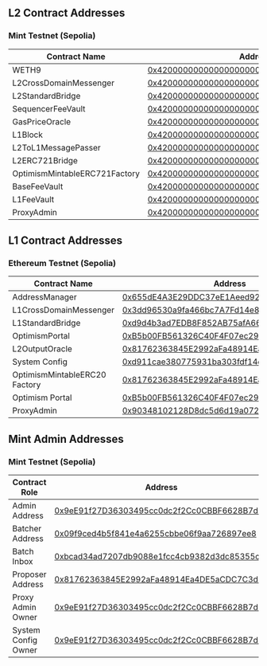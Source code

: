 ## L2 Contract Addresses

### Mint Testnet (Sepolia)

| Contract Name                 | Address                                                                                                                                |
| ----------------------------- | -------------------------------------------------------------------------------------------------------------------------------------- |
| WETH9                         | [0x4200000000000000000000000000000000000006](https://testnet-explorer.mintchain.io/address/0x4200000000000000000000000000000000000006) |
| L2CrossDomainMessenger        | [0x4200000000000000000000000000000000000007](https://testnet-explorer.mintchain.io/address/0x4200000000000000000000000000000000000007) |
| L2StandardBridge              | [0x4200000000000000000000000000000000000010](https://testnet-explorer.mintchain.io/address/0x4200000000000000000000000000000000000010) |
| SequencerFeeVault             | [0x4200000000000000000000000000000000000011](https://testnet-explorer.mintchain.io/address/0x4200000000000000000000000000000000000011) |
| GasPriceOracle                | [0x420000000000000000000000000000000000000F](https://testnet-explorer.mintchain.io/address/0x420000000000000000000000000000000000000F) |
| L1Block                       | [0x4200000000000000000000000000000000000015](https://testnet-explorer.mintchain.io/address/0x4200000000000000000000000000000000000015) |
| L2ToL1MessagePasser           | [0x4200000000000000000000000000000000000016](https://testnet-explorer.mintchain.io/address/0x4200000000000000000000000000000000000016) |
| L2ERC721Bridge                | [0x4200000000000000000000000000000000000014](https://testnet-explorer.mintchain.io/address/0x4200000000000000000000000000000000000014) |
| OptimismMintableERC721Factory | [0x4200000000000000000000000000000000000017](https://testnet-explorer.mintchain.io/address/0x4200000000000000000000000000000000000017) |
| BaseFeeVault                  | [0x4200000000000000000000000000000000000019](https://testnet-explorer.mintchain.io/address/0x4200000000000000000000000000000000000019) |
| L1FeeVault                    | [0x420000000000000000000000000000000000001a](https://testnet-explorer.mintchain.io/address/0x420000000000000000000000000000000000001a) |
| ProxyAdmin                    | [0x4200000000000000000000000000000000000018](https://testnet-explorer.mintchain.io/address/0x4200000000000000000000000000000000000018) |

## L1 Contract Addresses

### Ethereum Testnet (Sepolia)

| Contract Name                 | Address                                                                                                                       |
| ----------------------------- | ----------------------------------------------------------------------------------------------------------------------------- |
| AddressManager                | [0x655dE4A3E29DDC37eE1Aeed921a30b30c575e79b](https://sepolia.etherscan.io/address/0x655dE4A3E29DDC37eE1Aeed921a30b30c575e79b) |
| L1CrossDomainMessenger        | [0x3dd96530a9fa466bc7A7Fd14e8B8A12DdfeeDBA1](https://sepolia.etherscan.io/address/0x3dd96530a9fa466bc7A7Fd14e8B8A12DdfeeDBA1) |
| L1StandardBridge              | [0xd9d4b3ad7EDB8F852AB75afA66c1456C46fef210](https://sepolia.etherscan.io/address/0xd9d4b3ad7EDB8F852AB75afA66c1456C46fef210) |
| OptimismPortal                | [0xB5b00FB561326C40F4F07ec29D7F25b2121e45bA](https://sepolia.etherscan.io/address/0xB5b00FB561326C40F4F07ec29D7F25b2121e45bA) |
| L2OutputOracle                | [0x81762363845E2992aFa48914Ea4DE5aCDC7C3d9B](https://sepolia.etherscan.io/address/0x81762363845E2992aFa48914Ea4DE5aCDC7C3d9B) |
| System Config                 | [0xd911cae380775931ba303fdf14e19ffd27c25b4c](https://sepolia.etherscan.io/address/0xd911cae380775931ba303fdf14e19ffd27c25b4c) |
| OptimismMintableERC20 Factory | [0x81762363845E2992aFa48914Ea4DE5aCDC7C3d9B](https://sepolia.etherscan.io/address/0x81762363845E2992aFa48914Ea4DE5aCDC7C3d9B) |
| Optimism Portal               | [0xB5b00FB561326C40F4F07ec29D7F25b2121e45bA](https://sepolia.etherscan.io/address/0xB5b00FB561326C40F4F07ec29D7F25b2121e45bA) |
| ProxyAdmin                    | [0x90348102128D8dc5d6d19a072085b66049609DC0](https://sepolia.etherscan.io/address/0x90348102128D8dc5d6d19a072085b66049609DC0) |

## Mint Admin Addresses

### Mint Testnet (Sepolia)

| Contract Role       | Address                                                                                                                       |
| ------------------- | ----------------------------------------------------------------------------------------------------------------------------- |
| Admin Address       | [0x9eE91f27D36303495cc0dc2f2Cc0CBBF6628B7d1](https://sepolia.etherscan.io/address/0x9eE91f27D36303495cc0dc2f2Cc0CBBF6628B7d1) |
| Batcher Address     | [0x09f9ced4b5f841e4a6255cbbe06f9aa726897ee8](https://sepolia.etherscan.io/address/0x09f9ced4b5f841e4a6255cbbe06f9aa726897ee8) |
| Batch Inbox         | [0xbcad34ad7207db9088e1fcc4cb9382d3dc85355c](https://sepolia.etherscan.io/address/0xbcad34ad7207db9088e1fcc4cb9382d3dc85355c) |
| Proposer Address    | [0x81762363845E2992aFa48914Ea4DE5aCDC7C3d9B](https://sepolia.etherscan.io/address/0x81762363845E2992aFa48914Ea4DE5aCDC7C3d9B) |
| Proxy Admin Owner   | [0x9eE91f27D36303495cc0dc2f2Cc0CBBF6628B7d1](https://sepolia.etherscan.io/address/0x9eE91f27D36303495cc0dc2f2Cc0CBBF6628B7d1) |
| System Config Owner | [0x9eE91f27D36303495cc0dc2f2Cc0CBBF6628B7d1](https://sepolia.etherscan.io/address/0x9eE91f27D36303495cc0dc2f2Cc0CBBF6628B7d1) |

